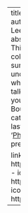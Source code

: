 ---
title: A Gentle Reminder to Question the Underlying Data
authors: [brad]
date: '2022-10-25T12:00:00Z'
location: Leeds School of Business, University of Colorado Boulder
abstract: 'It is all too common to take data at face value. This talk will be a reminder to question what and how you collect data and measure key performance indicators.'
summary: 'When you get data, it is important to understand how it was collected, what it means, and whether what you are measuring actually matters. This talk will highlight some real world data questions to help you think about the story underneath the data.'
event: CU Boulder MBA Advanced Electives. MBAX 6330
all_day: no
categories: 
- talk
tags:
- datascience
- cuboulder
- leeds
lastmod: '2022-10-24'
featured: no
image:
  caption: '[Photo by Veronica Benavides on Unsplash](https://unsplash.com/photos/W6NGECt_yE4)'
  focal_point: ''
  preview_only: no
projects: []

links:
- icon: images
  icon_pack: fas
  name: slides
  url: https://bradweiner.info/files/higher_ed_feature_or_bug.pdf
- icon: github
  icon_pack: fab
  name: code
  url: https://github.com/bradweiner/market_intelligence_talk
- icon: twitter
  icon_pack: fab
  name: Follow
  url: https://twitter.com/brad_weiner
---